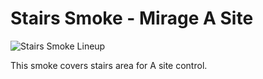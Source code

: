 # Stairs Smoke - Mirage A Site

![Stairs Smoke Lineup](https://via.placeholder.com/600x400/FFB800/000000?text=Stairs+Smoke+Lineup)

This smoke covers stairs area for A site control.